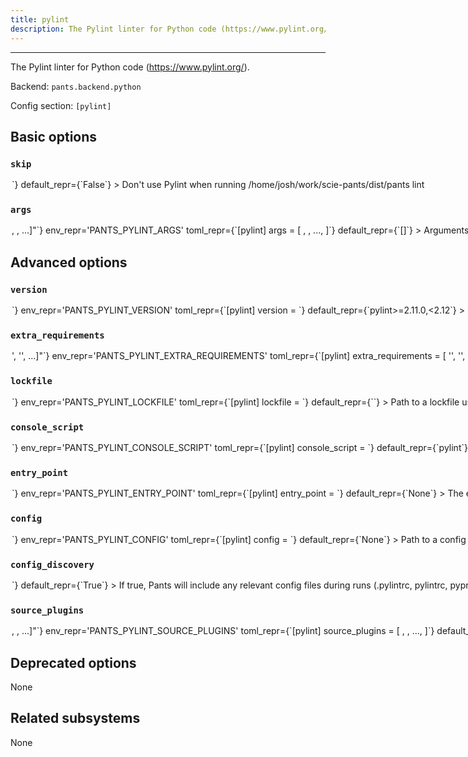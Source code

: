 ```yaml
---
title: pylint
description: The Pylint linter for Python code (https://www.pylint.org/).
---
```



---

The Pylint linter for Python code (https://www.pylint.org/).

Backend: <span className="color--primary">`pants.backend.python`</span>

Config section: <span className="color--primary">`[pylint]`</span>

<span className={styles.options}>

## Basic options

### `skip`

<Option
  cli_repr={`--[no-]pylint-skip`}
  env_repr='PANTS_PYLINT_SKIP'
  toml_repr={`[pylint]
skip = <bool>`}
  default_repr={`False`}
>

Don&#x27;t use Pylint when running `/home/josh/work/scie-pants/dist/pants lint`

</Option>

### `args`

<Option
  cli_repr={`--pylint-args="[<shell_str>, <shell_str>, ...]"`}
  env_repr='PANTS_PYLINT_ARGS'
  toml_repr={`[pylint]
args = [
    <shell_str>,
    <shell_str>,
    ...,
]`}
  default_repr={`[]`}
>

Arguments to pass directly to Pylint, e.g. `--pylint-args="--ignore=foo.py,bar.py --disable=C0330,W0311"`

</Option>

## Advanced options

### `version`

<Option
  cli_repr={`--pylint-version=<str>`}
  env_repr='PANTS_PYLINT_VERSION'
  toml_repr={`[pylint]
version = <str>`}
  default_repr={`pylint>=2.11.0,<2.12`}
>

Requirement string for the tool.

</Option>

### `extra_requirements`

<Option
  cli_repr={`--pylint-extra-requirements="['<str>', '<str>', ...]"`}
  env_repr='PANTS_PYLINT_EXTRA_REQUIREMENTS'
  toml_repr={`[pylint]
extra_requirements = [
    '<str>',
    '<str>',
    ...,
]`}
  default_repr={`[]`}
>

Any additional requirement strings to use with the tool. This is useful if the tool allows you to install plugins or if you need to constrain a dependency to a certain version.

</Option>

### `lockfile`

<Option
  cli_repr={`--pylint-lockfile=<str>`}
  env_repr='PANTS_PYLINT_LOCKFILE'
  toml_repr={`[pylint]
lockfile = <str>`}
  default_repr={`<default>`}
>

Path to a lockfile used for installing the tool.

Set to the string `<default>` to use a lockfile provided by Pants, so long as you have not changed the `--version` and `--extra-requirements` options, and the tool&#x27;s interpreter constraints are compatible with the default. Pants will error or warn if the lockfile is not compatible (controlled by `[python].invalid_lockfile_behavior`). See https://github.com/pantsbuild/pants/blob/release_2.10.1/src/python/pants/backend/python/lint/pylint/lockfile.txt for the default lockfile contents.

Set to the string `<none>` to opt out of using a lockfile. We do not recommend this, though, as lockfiles are essential for reproducible builds.

To use a custom lockfile, set this option to a file path relative to the build root, then run `./pants generate-lockfiles --resolve=pylint`.

Lockfile generation currently does not wire up the `[python-repos]` options. If lockfile generation fails, you can manually generate a lockfile, such as by using pip-compile or `pip freeze`. Set this option to the path to your manually generated lockfile. When manually maintaining lockfiles, set `[python].invalid_lockfile_behavior = 'ignore'`.

</Option>

### `console_script`

<Option
  cli_repr={`--pylint-console-script=<str>`}
  env_repr='PANTS_PYLINT_CONSOLE_SCRIPT'
  toml_repr={`[pylint]
console_script = <str>`}
  default_repr={`pylint`}
>

The console script for the tool. Using this option is generally preferable to (and mutually exclusive with) specifying an --entry-point since console script names have a higher expectation of staying stable across releases of the tool. Usually, you will not want to change this from the default.

</Option>

### `entry_point`

<Option
  cli_repr={`--pylint-entry-point=<str>`}
  env_repr='PANTS_PYLINT_ENTRY_POINT'
  toml_repr={`[pylint]
entry_point = <str>`}
  default_repr={`None`}
>

The entry point for the tool. Generally you only want to use this option if the tool does not offer a --console-script (which this option is mutually exclusive with). Usually, you will not want to change this from the default.

</Option>

### `config`

<Option
  cli_repr={`--pylint-config=<file_option>`}
  env_repr='PANTS_PYLINT_CONFIG'
  toml_repr={`[pylint]
config = <file_option>`}
  default_repr={`None`}
>

Path to a config file understood by Pylint (http://pylint.pycqa.org/en/latest/user_guide/run.html#command-line-options).

Setting this option will disable `[pylint].config_discovery`. Use this option if the config is located in a non-standard location.

</Option>

### `config_discovery`

<Option
  cli_repr={`--[no-]pylint-config-discovery`}
  env_repr='PANTS_PYLINT_CONFIG_DISCOVERY'
  toml_repr={`[pylint]
config_discovery = <bool>`}
  default_repr={`True`}
>

If true, Pants will include any relevant config files during runs (`.pylintrc`, `pylintrc`, `pyproject.toml`, and `setup.cfg`).

Use `[pylint].config` instead if your config is in a non-standard location.

</Option>

### `source_plugins`

<Option
  cli_repr={`--pylint-source-plugins="[<target_option>, <target_option>, ...]"`}
  env_repr='PANTS_PYLINT_SOURCE_PLUGINS'
  toml_repr={`[pylint]
source_plugins = [
    <target_option>,
    <target_option>,
    ...,
]`}
  default_repr={`[]`}
>

An optional list of `python_sources` target addresses to load first-party plugins.

You must set the plugin&#x27;s parent directory as a source root. For example, if your plugin is at `build-support/pylint/custom_plugin.py`, add &#x27;build-support/pylint&#x27; to `[source].root_patterns` in `pants.toml`. This is necessary for Pants to know how to tell Pylint to discover your plugin. See https://www.pantsbuild.org/v2.10/docs/source-roots

You must also set `load-plugins=$module_name` in your Pylint config file.

While your plugin&#x27;s code can depend on other first-party code and third-party requirements, all first-party dependencies of the plugin must live in the same directory or a subdirectory.

To instead load third-party plugins, set the option `[pylint].extra_requirements` and set the `load-plugins` option in your Pylint config.

Tip: it&#x27;s often helpful to define a dedicated &#x27;resolve&#x27; via `[python].resolves` for your Pylint plugins such as &#x27;pylint-plugins&#x27; so that the third-party requirements used by your plugin, like `pylint`, do not mix with the rest of your project. Read that option&#x27;s help message for more info on resolves.

</Option>

## Deprecated options

None

## Related subsystems

None

</span>
